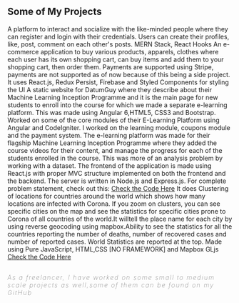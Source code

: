 ## Some of My Projects

<ProjectCard title="SocialU" link="https://salty-lake-52993.herokuapp.com/" bg="linear-gradient(to right, #ef2fc1 0%, #6094ea 100%)">
 A platform to interact and socialize with the like-minded people where they can register and
 login with their credentials. Users can create their profiles, like, post, comment on each other's posts.
 MERN Stack, React Hooks
</ProjectCard>

<ProjectCard title="Belantos E-commerce" link="https://belantos-shopping-centre-delhi.herokuapp.com/" bg="linear-gradient(to right, #D4145A 0%, #FBB03B 100%)">
  An e-commerce application to buy various products, apparels, clothes where each user has its own shopping cart, can
  buy items and add them to your shopping cart, then order them. Payments are supported using Stripe, payments are not supported as of now because of this being a side project. It uses React.js, Redux Persist, Firebase and Styled Components for styling the UI
</ProjectCard>

<ProjectCard title="DatumGuy Website" link="http://datumguy.com/inception/" bg="linear-gradient(to right, #ef2fc1 0%, #6094ea 100%)">
 A static website for DatumGuy where they describe about their Machine Learning Inception Programme
 and it is the main page for new students to enroll into the course for which we made a separate e-learning platform.
 This was made using Angular 6,HTML5, CSS3 and Bootstrap.
</ProjectCard>


<ProjectCard title="DatumGuy E-learning Platform" link="https://classroom.datumguy.com/" bg="linear-gradient(to right, #D4145A 0%, #FBB03B 100%)">
 Worked on some of the core modules of their E-Learning Platform using Angular and CodeIgniter.
 I worked on the learning module, coupons module and the payment system. The e-learning platform was made for their
 flagship Machine Learning Inception Programme where they added the course videos for their content, and manage the progress
 for each of the students enrolled in the course.
</ProjectCard>

<ProjectCard title="Location Visualizer App" link="https://calm-peak-88596.herokuapp.com/" bg="linear-gradient(to right, #ef2fc1 0%, #6094ea 100%)">
  This was more of an analysis problem by working with a dataset. The frontend of the application
  is made using React.js with proper MVC structure implemented on both the frontend and the backend.
  The server is written in Node.js and Express.js.
  For complete problem statement, check out this:
<a href="https://github.com/prateek951/locale.ai-react-version"> Check the Code Here</a>
</ProjectCard>

<ProjectCard title="Corona Virus Tracker App" link="https://covid2019-tracker.netlify.com/" bg="linear-gradient(to right, #ef2fc1 0%, #6094ea 100%)">
  It does Clustering of locations for countries around the world which shows how many locations are infected with Corona. If you zoom on clusters, you can see specific cities on the map and see the statistics for specific cities prone to Corona of all countries of the world.It willtell the place name for each city by using reverse geocoding using mapbox.Ability to see the statistics for all the countries reporting the number of deaths, number of recovered cases and number of reported cases. World Statistics are reported at the top.
 Made using Pure JavaScript, HTML,CSS [NO FRAMEWORK] and Mapbox GLjs
<a href="https://github.com/prateek951/Corona-Virus-Vanilla-JS-Mapbox"> Check the Code Here</a>
</ProjectCard>

## <h5 style="letter-spacing: 2px; font-weight: 100">As a freelancer, I have worked on some small to medium scale projects as well,some of them can be found on my GitHub</h5>

